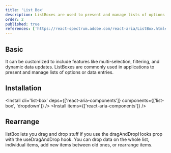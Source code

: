 ```yaml
---
title: 'List Box'
description: ListBoxes are used to present and manage lists of options or data entries.
order: 2
published: true
references: ['https://react-spectrum.adobe.com/react-aria/ListBox.html#props']
---
```


## Basic

It can be customized to include features like multi-selection, filtering, and dynamic data updates. ListBoxes are commonly used in applications to present and manage lists of options or data entries.

<How toUse='collections/list-box-demo' />

## Installation
<Install cli='list-box' deps={['react-aria-components']} components={['list-box', 'dropdown']}  />
<Install items={['react-aria-components']} />

## Rearrange

listBox lets you drag and drop stuff if you use the dragAndDropHooks prop with the useDragAndDrop hook. You can drop data on the whole list, individual items, add new items between old ones, or rearrange items.

<How toUse='collections/list-box-rearrange-demo' />
